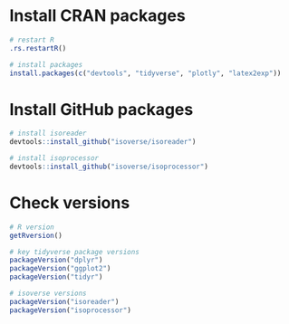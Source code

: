 # Install CRAN packages

```r
# restart R
.rs.restartR()

# install packages
install.packages(c("devtools", "tidyverse", "plotly", "latex2exp"))
```

# Install GitHub packages

```r
# install isoreader
devtools::install_github("isoverse/isoreader")

# install isoprocessor
devtools::install_github("isoverse/isoprocessor")


```

# Check versions

```r
# R version
getRversion()

# key tidyverse package versions
packageVersion("dplyr")
packageVersion("ggplot2")
packageVersion("tidyr")

# isoverse versions
packageVersion("isoreader")
packageVersion("isoprocessor")
```




